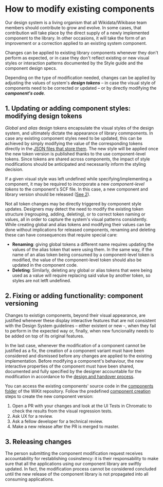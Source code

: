 
<Meta title="Documentation/How to modify existing components" />

# How to modify existing components

Our design system is a living organism that all Wikidata/Wikibase team members should contribute to grow and evolve. In some cases, that contribution will take place by the direct supply of a newly implemented component to the library. In other occasions, it will take the form of an improvement or a correction applied to an existing system component. 

Changes can be applied to existing library components whenever they don't perform as expected, or in case they don't reflect existing or new visual styles or interaction patterns documented by the Style guide and the component design specs.

Depending on the type of modification needed, changes can be applied by adjusting the values of system's ***design tokens*** – in case the visual style of components need to be corrected or updated – or by directly modifying the ***component's code***. 

## 1. Updating or adding component styles: modifying design tokens

_Global_ and _alias_ design tokens encapsulate the visual styles of the design system, and ultimately dictate the appearance of library commponents. In case any existing component styles need to be updated, this can be achieved by simply modifying the value of the corresponding tokens directly in the [JSON files that store them](https://github.com/wmde/wikit/tree/master/tokens/properties). The new style will be applied once the new token version is published thanks to the use component-level tokens. Since tokens are shared across components, the impact of style modifications should be anticipated and necessarily inform the styling decision.

If a given visual style was left undefined while specifying/implementing a component, it may be required to incorporate a new _component-level tokens_ to the component's SCF file. In this case, a new component and library version should be released ([See 2](#2-fixing-or-adding-functionality-component-versioning)).

Not all token changes may be directly triggered by component style updates. Designers may detect the need to modify the existing token structure (regrouping, adding, deleting), or to correct token naming or values, all in order to capture the system's visual patterns consistently. 
While creating global and alias tokens and modifying their values can be done without implications for released components, renaming and deleting these can have consequences that require special care:

- **Renaming**: giving global tokens a different name requires updating the values of the alias token that were using them. In the same way, if the name of an alias token being consumed by a component-level token is modified, the value of the component-level token should also be updated in the component code.
- **Deleting**: Similarly, deleting any global or alias tokens that were being used as a value will require replacing said value by another token, so styles are not letft undefined.


## 2. Fixing or adding functionality: component versioning

Changes to existign components, beyond their visual appearance, are justified whenever these display interactive features that are not consistent with the Design System guidelines – either existent or new –, when they fail to perform in the expected way or, finally, when new funcionality needs to be added on top of its original features. 

In the last case, whenever the modification of a component cannot be justified as a fix, the creation of a component variant must have been considered and dismissed before any changes are applied to the existing implementation. Before modifying a component's behaviour, the new interactive properties of the component must have been shared, documented and fully specified by the designer accountable for the modification in accordance to the [design and handover process](/?path=/story/documentation-how-to-create-reusable-components-designing-components--page#3-design-handover).

You can access the existing components' source code in the [components folder](https://github.com/wmde/wikit/tree/master/vue-components/src) of the WiKit repository. Follow the predefined [component creation](https://wmde.github.io/wikit/?path=/story/documentation-how-to-create-reusable-components-developing-components--page) steps to create the new component version:

1. Open a PR with your changes and look at the UI Tests in Chromatic to check the results from the visual regression tests.
2. Ask UX for a review.
3. Ask a fellow developer for a technical review.
4. Make a new release after the PR is merged to master.


## 3. Releasing changes

The person submitting the component modification request receives accountability for restablishing cosinstency: it is their responsability to make sure that all the applications using our component library are swiftly updated. In fact, the modification process cannot be considered concluded until the new release of the component library is not propagated into all consuming applications.
